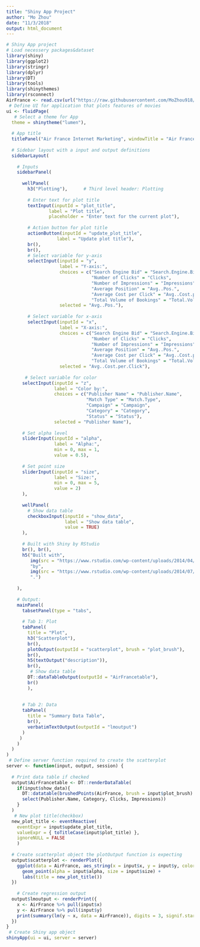 ```yaml
---
title: "Shiny App Project"
author: "Mo Zhou"
date: "11/3/2018"
output: html_document
---
```


```r
# Shiny App project
# Load necessery packages&dataset
library(shiny)
library(ggplot2)
library(stringr)
library(dplyr)
library(DT)
library(tools)
library(shinythemes)
library(rsconnect)
AirFrance <- read.csv(url("https://raw.githubusercontent.com/MoZhou918/ShinyApp/master/AirFrance_forR.csv"), header=TRUE,sep=",")
 # Define UI for application that plots features of movies
ui <- fluidPage(
   # Select a theme for App
  theme = shinytheme("lumen"),
  
  # App title
  titlePanel("Air France Internet Marketing", windowTitle = "Air France"),
 
  # Sidebar layout with a input and output definitions
  sidebarLayout(
    
    # Inputs
    sidebarPanel(
      
      wellPanel(
        h3("Plotting"),      # Third level header: Plotting
        
        # Enter text for plot title
        textInput(inputId = "plot_title", 
                label = "Plot title", 
                placeholder = "Enter text for the current plot"),
      
        # Action button for plot title
        actionButton(inputId = "update_plot_title", 
                   label = "Update plot title"),
        br(),
        br(),
        # Select variable for y-axis 
        selectInput(inputId = "y", 
                    label = "Y-axis:",
                    choices = c("Search Engine Bid" = "Search.Engine.Bid", 
                                "Number of Clicks" = "Clicks", 
                                "Number of Impressions" = "Impressions", 
                                "Average Position" = "Avg..Pos.", 
                                "Average Cost per Click" = "Avg..Cost.per.Click",
                                "Total Volume of Bookings" = "Total.Volume.of.Bookings"), 
                    selected = "Avg..Pos."),
        
        # Select variable for x-axis 
        selectInput(inputId = "x", 
                    label = "X-axis:",
                    choices = c("Search Engine Bid" = "Search.Engine.Bid", 
                                "Number of Clicks" = "Clicks", 
                                "Number of Impressions" = "Impressions", 
                                "Average Position" = "Avg..Pos.", 
                                "Average Cost per Click" = "Avg..Cost.per.Click",
                                "Total Volume of Bookings" = "Total.Volume.of.Bookings"), 
                    selected = "Avg..Cost.per.Click"),
      
       # Select variable for color
      selectInput(inputId = "z", 
                  label = "Color by:",
                  choices = c("Publisher Name" = "Publisher.Name", 
                              "Match Type" = "Match.Type", 
                              "Campaign" = "Campaign", 
                              "Category" = "Category", 
                              "Status" = "Status"),
                  selected = "Publisher Name"),
      
      # Set alpha level
      sliderInput(inputId = "alpha", 
                  label = "Alpha:", 
                  min = 0, max = 1, 
                  value = 0.5),
      
      # Set point size
      sliderInput(inputId = "size", 
                  label = "Size:", 
                  min = 0, max = 5, 
                  value = 2)
      ),
      
      wellPanel(
        # Show data table
        checkboxInput(inputId = "show_data",
                      label = "Show data table",
                      value = TRUE)
      ),
      
      # Built with Shiny by RStudio
      br(), br(),
      h5("Built with",
         img(src = "https://www.rstudio.com/wp-content/uploads/2014/04/shiny.png", height = "30px"),
         "by",
         img(src = "https://www.rstudio.com/wp-content/uploads/2014/07/RStudio-Logo-Blue-Gray.png", height = "30px"),
         ".")
      
    ),
    
    # Output:
    mainPanel(
      tabsetPanel(type = "tabs",
      
      # Tab 1: Plot
      tabPanel(
        title = "Plot",
        h3("Scatterplot"), 
        br(),
        plotOutput(outputId = "scatterplot", brush = "plot_brush"),
        br(),
        h5(textOutput("description")),
        br(),
         # Show data table
        DT::dataTableOutput(outputId = "AirFrancetable"),
        br()
        ),
      
      
      # Tab 2: Data
      tabPanel(
        title = "Summary Data Table",
        br(),
        verbatimTextOutput(outputId = "lmoutput")
      )
     )
    )
  )
)
 # Define server function required to create the scatterplot
server <- function(input, output, session) {
  
  # Print data table if checked
  output$AirFrancetable <- DT::renderDataTable(
    if(input$show_data){
      DT::datatable(brushedPoints(AirFrance, brush = input$plot_brush) %>% 
      select(Publisher.Name, Category, Clicks, Impressions))
    }
  )
   # New plot title(checkbox)
  new_plot_title <- eventReactive(
    eventExpr = input$update_plot_title, 
    valueExpr = { toTitleCase(input$plot_title) },
    ignoreNULL = FALSE
    )
  
  # Create scatterplot object the plotOutput function is expecting 
  output$scatterplot <- renderPlot({
    ggplot(data = AirFrance, aes_string(x = input$x, y = input$y, color = input$z)) +
      geom_point(alpha = input$alpha, size = input$size) +
      labs(title = new_plot_title())
  })
  
    # Create regression output
  output$lmoutput <- renderPrint({
    x <- AirFrance %>% pull(input$x)
    y <- AirFrance %>% pull(input$y)
    print(summary(lm(y ~ x, data = AirFrance)), digits = 3, signif.stars = FALSE)
  })
}
 # Create Shiny app object
shinyApp(ui = ui, server = server)
```

